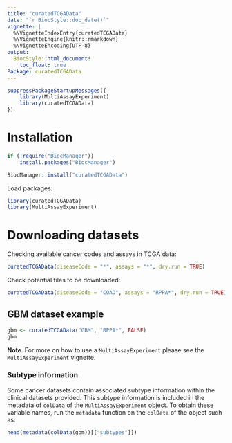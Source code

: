 ```yaml
---
title: "curatedTCGAData"
date: "`r BiocStyle::doc_date()`"
vignette: |
  %\VignetteIndexEntry{curatedTCGAData}
  %\VignetteEngine{knitr::rmarkdown}
  %\VignetteEncoding{UTF-8}
output:
  BiocStyle::html_document:
    toc_float: true
Package: curatedTCGAData
---
```


```r
suppressPackageStartupMessages({
    library(MultiAssayExperiment)
    library(curatedTCGAData)
})
```

# Installation

```r
if (!require("BiocManager"))
    install.packages("BiocManager")

BiocManager::install("curatedTCGAData")
```

Load packages:

```r
library(curatedTCGAData)
library(MultiAssayExperiment)
```

# Downloading datasets

Checking available cancer codes and assays in TCGA data:

```r
curatedTCGAData(diseaseCode = "*", assays = "*", dry.run = TRUE)
```

Check potential files to be downloaded:

```r
curatedTCGAData(diseaseCode = "COAD", assays = "RPPA*", dry.run = TRUE)
```

## GBM dataset example

```r
gbm <- curatedTCGAData("GBM", "RPPA*", FALSE)
gbm
```

**Note**. For more on how to use a `MultiAssayExperiment` please see the
`MultiAssayExperiment` vignette.

### Subtype information

Some cancer datasets contain associated subtype information within the
clinical datasets provided. This subtype information is included in the
metadata of `colData` of the `MultiAssayExperiment` object. To obtain these
variable names, run the `metadata` function on the `colData` of the object
such as:

```r
head(metadata(colData(gbm))[["subtypes"]])
```

